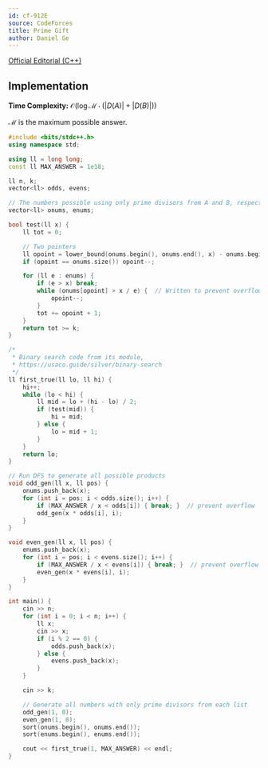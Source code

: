 ```yaml
---
id: cf-912E
source: CodeForces
title: Prime Gift
author: Daniel Ge
---
```


[Official Editorial (C++)](https://codeforces.com/blog/entry/56920)

## Implementation

**Time Complexity:** $\mathcal{O}(\log \mathcal{M} \cdot (|D(A)| + |D(B)|))$

$\mathcal{M}$ is the maximum possible answer.

<LanguageSection>
<CPPSection>

```cpp
#include <bits/stdc++.h>
using namespace std;

using ll = long long;
const ll MAX_ANSWER = 1e18;

ll n, k;
vector<ll> odds, evens;

// The numbers possible using only prime divisors from A and B, respectively
vector<ll> onums, enums;

bool test(ll x) {
	ll tot = 0;

	// Two pointers
	ll opoint = lower_bound(onums.begin(), onums.end(), x) - onums.begin();
	if (opoint == onums.size()) opoint--;

	for (ll e : enums) {
		if (e > x) break;
		while (onums[opoint] > x / e) {  // Written to prevent overflow
			opoint--;
		}
		tot += opoint + 1;
	}
	return tot >= k;
}

/*
 * Binary search code from its module,
 * https://usaco.guide/silver/binary-search
 */
ll first_true(ll lo, ll hi) {
	hi++;
	while (lo < hi) {
		ll mid = lo + (hi - lo) / 2;
		if (test(mid)) {
			hi = mid;
		} else {
			lo = mid + 1;
		}
	}
	return lo;
}

// Run DFS to generate all possible products
void odd_gen(ll x, ll pos) {
	onums.push_back(x);
	for (int i = pos; i < odds.size(); i++) {
		if (MAX_ANSWER / x < odds[i]) { break; }  // prevent overflow
		odd_gen(x * odds[i], i);
	}
}

void even_gen(ll x, ll pos) {
	enums.push_back(x);
	for (int i = pos; i < evens.size(); i++) {
		if (MAX_ANSWER / x < evens[i]) { break; }  // prevent overflow
		even_gen(x * evens[i], i);
	}
}

int main() {
	cin >> n;
	for (int i = 0; i < n; i++) {
		ll x;
		cin >> x;
		if (i % 2 == 0) {
			odds.push_back(x);
		} else {
			evens.push_back(x);
		}
	}

	cin >> k;

	// Generate all numbers with only prime divisors from each list
	odd_gen(1, 0);
	even_gen(1, 0);
	sort(onums.begin(), onums.end());
	sort(enums.begin(), enums.end());

	cout << first_true(1, MAX_ANSWER) << endl;
}
```
</CPPSection>
</LanguageSection>
